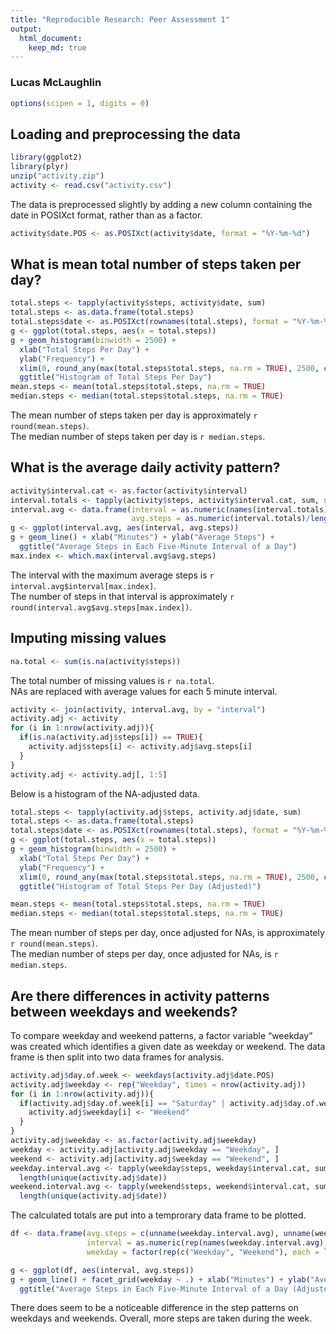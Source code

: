 ```yaml
---
title: "Reproducible Research: Peer Assessment 1"
output: 
  html_document:
    keep_md: true
---
```

### Lucas McLaughlin
```r
options(scipen = 1, digits = 0)
```

## Loading and preprocessing the data
```r
library(ggplot2)
library(plyr)
unzip("activity.zip")
activity <- read.csv("activity.csv")
```
The data is preprocessed slightly by adding a new column containing the date
in POSIXct format, rather than as a factor.
```r
activity$date.POS <- as.POSIXct(activity$date, format = "%Y-%m-%d")
```

## What is mean total number of steps taken per day?
```r
total.steps <- tapply(activity$steps, activity$date, sum)
total.steps <- as.data.frame(total.steps)
total.steps$date <- as.POSIXct(rownames(total.steps), format = "%Y-%m-%d")
g <- ggplot(total.steps, aes(x = total.steps))
g + geom_histogram(binwidth = 2500) +
  xlab("Total Steps Per Day") +
  ylab("Frequency") + 
  xlim(0, round_any(max(total.steps$total.steps, na.rm = TRUE), 2500, ceiling)) +
  ggtitle("Histogram of Total Steps Per Day")
mean.steps <- mean(total.steps$total.steps, na.rm = TRUE)
median.steps <- median(total.steps$total.steps, na.rm = TRUE)
```
The mean number of steps taken per day is approximately `r round(mean.steps)`.  
The median number of steps taken per day is `r median.steps`.

## What is the average daily activity pattern?
```r
activity$interval.cat <- as.factor(activity$interval)
interval.totals <- tapply(activity$steps, activity$interval.cat, sum, na.rm = TRUE)
interval.avg <- data.frame(interval = as.numeric(names(interval.totals)),
                           avg.steps = as.numeric(interval.totals)/length(unique(activity$date)))
g <- ggplot(interval.avg, aes(interval, avg.steps))
g + geom_line() + xlab("Minutes") + ylab("Average Steps") +
  ggtitle("Average Steps in Each Five-Minute Interval of a Day")
max.index <- which.max(interval.avg$avg.steps)
```
The interval with the maximum average steps is `r interval.avg$interval[max.index]`.  
The number of steps in that interval is approximately `r round(interval.avg$avg.steps[max.index])`.

## Imputing missing values
```r
na.total <- sum(is.na(activity$steps))
```
The total number of missing values is `r na.total`.  
NAs are replaced with average values for each 5 minute interval.
```r
activity <- join(activity, interval.avg, by = "interval")
activity.adj <- activity
for (i in 1:nrow(activity.adj)){
  if(is.na(activity.adj$steps[i]) == TRUE){
    activity.adj$steps[i] <- activity.adj$avg.steps[i]
  }
}
activity.adj <- activity.adj[, 1:5]
```
Below is a histogram of the NA-adjusted data.
```r
total.steps <- tapply(activity.adj$steps, activity.adj$date, sum)
total.steps <- as.data.frame(total.steps)
total.steps$date <- as.POSIXct(rownames(total.steps), format = "%Y-%m-%d")
g <- ggplot(total.steps, aes(x = total.steps))
g + geom_histogram(binwidth = 2500) +
  xlab("Total Steps Per Day") +
  ylab("Frequency") + 
  xlim(0, round_any(max(total.steps$total.steps, na.rm = TRUE), 2500, ceiling)) +
  ggtitle("Histogram of Total Steps Per Day (Adjusted)")

mean.steps <- mean(total.steps$total.steps, na.rm = TRUE)
median.steps <- median(total.steps$total.steps, na.rm = TRUE)
```
The mean number of steps per day, once adjusted for NAs, is approximately `r round(mean.steps)`.  
The median number of steps per day, once adjusted for NAs, is `r median.steps`.

## Are there differences in activity patterns between weekdays and weekends?
To compare weekday and weekend patterns, a factor variable "weekday" was created
which identifies a given date as weekday or weekend.  The data frame is then
split into two data frames for analysis.
```r
activity.adj$day.of.week <- weekdays(activity.adj$date.POS)
activity.adj$weekday <- rep("Weekday", times = nrow(activity.adj))
for (i in 1:nrow(activity.adj)){
  if(activity.adj$day.of.week[i] == "Saturday" | activity.adj$day.of.week[i] == "Sunday"){
    activity.adj$weekday[i] <- "Weekend"
  }
}
activity.adj$weekday <- as.factor(activity.adj$weekday)
weekday <- activity.adj[activity.adj$weekday == "Weekday", ]
weekend <- activity.adj[activity.adj$weekday == "Weekend", ]
weekday.interval.avg <- tapply(weekday$steps, weekday$interval.cat, sum)/
  length(unique(activity.adj$date))
weekend.interval.avg <- tapply(weekend$steps, weekend$interval.cat, sum)/
  length(unique(activity.adj$date))
```
The calculated totals are put into a temprorary data frame to be plotted.
```r
df <- data.frame(avg.steps = c(unname(weekday.interval.avg), unname(weekend.interval.avg)),
                 interval = as.numeric(rep(names(weekday.interval.avg), times = 2)),
                 weekday = factor(rep(c("Weekday", "Weekend"), each = length(weekday.interval.avg))))

g <- ggplot(df, aes(interval, avg.steps))
g + geom_line() + facet_grid(weekday ~ .) + xlab("Minutes") + ylab("Average Steps") +
  ggtitle("Average Steps in Each Five-Minute Interval of a Day (Adjusted)")
```

There does seem to be a noticeable difference in the step patterns on weekdays and weekends.  Overall, more steps are taken during the week.

